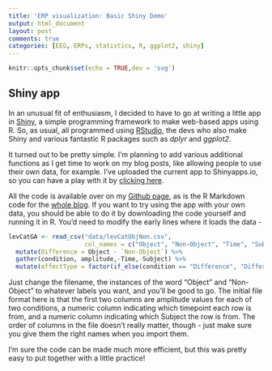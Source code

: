 ```yaml
---
title: 'ERP visualization: Basic Shiny Demo'
output: html_document
layout: post
comments: true
categories: [EEG, ERPs, statistics, R, ggplot2, shiny]
---
```


```r
knitr::opts_chunk$set(echo = TRUE,dev = 'svg')
```

## Shiny app

In an unusual fit of enthusiasm, I decided to have to go at writing a little app in [Shiny](http://www.shinyapps.io/), a simple programming framework to make web-based apps using R. So, as usual, all programmed using [RStudio](https://www.rstudio.com/), the devs who also make Shiny and various fantastic R packages such as *dplyr* and *ggplot2*.

It turned out to be pretty simple. I'm planning to add various additional functions as I get time to work on my blog posts, like allowing people to use their own data, for example. I've uploaded the current app to Shinyapps.io, so you can have a play with it by [clicking here](https://craddm.shinyapps.io/ERPdemo/).

All the code is available over on my [Github page](https://github.com/craddm/ERPdemo), as is the R Markdown code for the [whole blog](https://github.com/craddm/craddm.github.io). If you want to try using the app with your own data, you should be able to do it by downloading the code yourself and running it in R. You'd need to modify the early lines where it loads the data - 

```r
levCatGA <- read_csv("data/levCatObjNon.csv",
                     col_names = c("Object", "Non-Object", "Time", "Subject")) %>%
  mutate(Difference = Object - `Non-Object`) %>%
  gather(condition, amplitude,-Time,-Subject) %>%
  mutate(effectType = factor(if_else(condition == "Difference", "Difference", "Main")))
```

Just change the filename, the instances of the word "Object" and "Non-Object" to whatever labels you want, and you'll be good to go. The initial file format here is that the first two columns are amplitude values for each of two conditions, a numeric column indicating which timepoint each row is from, and a numeric column indicating which Subject the row is from. The order of columns in the file doesn't really matter, though - just make sure you give them the right names when you import them. 

I'm sure the code can be made much more efficient, but this was pretty easy to put together with a little practice!